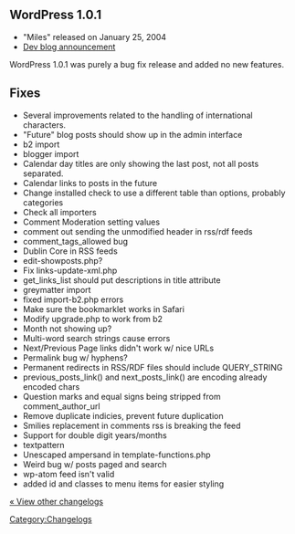 == WordPress 1.0.1 ==

* "Miles" released on January 25, 2004
* [http://wordpress.org/development/archives/2004/01/25/101-miles-release-available/ Dev blog announcement]

WordPress 1.0.1 was purely a bug fix release and added no new features.

== Fixes ==

* Several improvements related to the handling of international characters.
* "Future" blog posts should show up in the admin interface
* b2 import
* blogger import
* Calendar day titles are only showing the last post, not all posts separated.
* Calendar links to posts in the future
* Change installed check to use a different table than options, probably categories
* Check all importers
* Comment Moderation setting values
* comment out sending the unmodified header in rss/rdf feeds
* comment_tags_allowed bug
* Dublin Core in RSS feeds
* edit-showposts.php?
* Fix links-update-xml.php
* get_links_list should put descriptions in title attribute
* greymatter import
* fixed import-b2.php errors
* Make sure the bookmarklet works in Safari
* Modify upgrade.php to work from b2
* Month not showing up?
* Multi-word search strings cause errors
* Next/Previous Page links didn't work w/ nice URLs
* Permalink bug w/ hyphens?
* Permanent redirects in RSS/RDF files should include QUERY_STRING
* previous_posts_link() and next_posts_link() are encoding already encoded chars
* Question marks and equal signs being stripped from comment_author_url
* Remove duplicate indicies, prevent future duplication
* Smilies replacement in comments rss is breaking the feed
* Support for double digit years/months
* textpattern
* Unescaped ampersand in template-functions.php
* Weird bug w/ posts paged and search
* wp-atom feed isn't valid
* added id and classes to menu items for easier styling

[[Changelog | &laquo; View other changelogs]]

[[Category:Changelogs]]